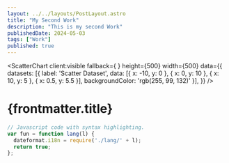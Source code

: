 ```yaml
---
layout: ../../layouts/PostLayout.astro
title: "My Second Work"
description: "This is my second Work"
publishedDate: 2024-05-03
tags: ["Work"]
published: true
---
```



<ScatterChart
  client:visible
  fallback={
    <span class="loading loading-spinner loading-xl"></span>
  }
  height={500}
  width={500}
  data={{
    datasets: [{
      label: 'Scatter Dataset',
      data: [{
        x: -10,
        y: 0
      }, {
        x: 0,
        y: 10
      }, {
        x: 10,
        y: 5
      }, {
        x: 0.5,
        y: 5.5
      }],
      backgroundColor: 'rgb(255, 99, 132)'
    }],
  }}
/>


# {frontmatter.title}

```js title="app.js" {1, 4}
// Javascript code with syntax highlighting.
var fun = function lang(l) {
  dateformat.i18n = require('./lang/' + l);
  return true;
};
```